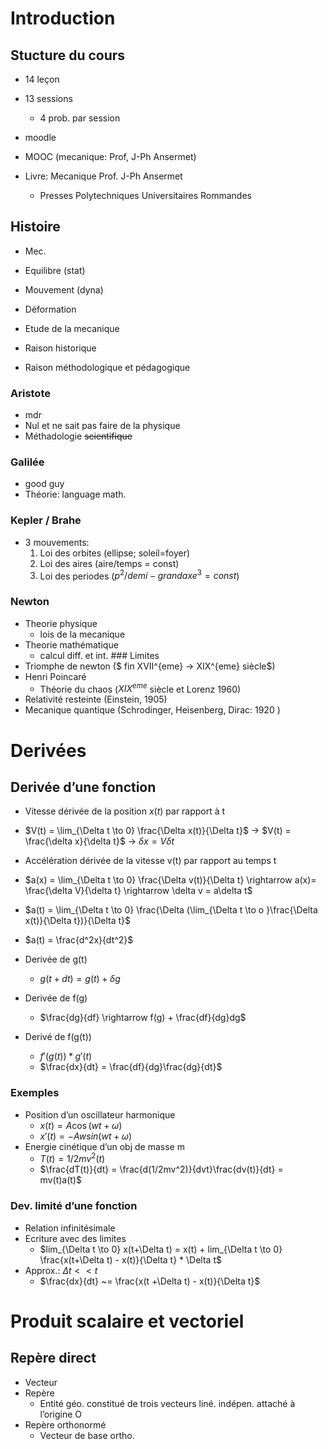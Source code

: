 # Introduction

## Stucture du cours
* 14 leçon
* 13 sessions
  	- 4 prob. par session
* moodle

* MOOC (mecanique: Prof, J-Ph Ansermet)

* Livre: Mecanique Prof. J-Ph Ansermet
	- Presses Polytechniques Universitaires Rommandes

## Histoire

* Mec.
* Equilibre (stat)
* Mouvement (dyna)
* Déformation

* Etude de la mecanique
* Raison historique
* Raison méthodologique et pédagogique

### Aristote

* mdr
* Nul et ne sait pas faire de la physique
* Méthadologie ~~scientifique~~

### Galilée

* good guy
* Théorie: language math.

### Kepler / Brahe

* 3 mouvements:
	1. Loi des orbites (ellipse; soleil=foyer)
	0. Loi des aires (aire/temps = const)
	0. Loi des periodes ($p^2/demi-grand axe^3 = const$)

### Newton

* Theorie physique
  	* lois de la mecanique
* Theorie mathématique
  	* calcul diff. et int.
### Limites

* Triomphe de newton ($ fin XVII^{eme} -> XIX^{eme} siècle$)
* Henri Poincaré
	* Théorie du chaos ($XIX^{eme}$ siècle et Lorenz 1960)
* Relativité resteinte (Einstein, 1905)
* Mecanique quantique (Schrodinger, Heisenberg, Dirac: 1920 )

# Derivées

## Derivée d'une fonction
* Vitesse dérivée de la position $x(t)$ par rapport à t
* $V(t) = \lim_{\Delta t \to 0} \frac{\Delta x(t)}{\Delta t}$
$\rightarrow$ $V(t) = \frac{\delta x}{\delta t}$
$\rightarrow$ $\delta x = V\delta t$

* Accélération dérivée de la vitesse v(t) par rapport au temps t
* $a(x) = \lim_{\Delta t \to 0} \frac{\Delta v(t)}{\Delta t} \rightarrow a(x)= \frac{\delta V}{\delta t} \rightarrow \delta v = a\delta t$
* $a(t) = \lim_{\Delta t \to 0} \frac{\Delta (\lim_{\Delta t \to o }\frac{\Delta x(t)}{\Delta t})}{\Delta t}$
* $a(t) = \frac{d^2x}{dt^2}$
* Derivée de g(t)
	* $g(t+dt) = g(t) + \delta g$
* Derivée de f(g)
	* $\frac{dg}{df} \rightarrow f(g) + \frac{df}{dg}dg$
* Derivé de f(g(t))
	* $f'(g(t))*g'(t)$
	* $\frac{dx}{dt} = \frac{df}{dg}\frac{dg}{dt}$

### Exemples

* Position d'un oscillateur harmonique
	* $x(t) = A\cos(wt+\omega)$
	* $x'(t) = -Awsin(wt+\omega)$
* Energie cinétique d'un obj de masse m
	* $T(t) = 1/2mv^2(t)$
	* $\frac{dT(t)}{dt} = \frac{d(1/2mv^2)}{dvt}\frac{dv(t)}{dt} = mv(t)a(t)$

### Dev. limité d'une fonction

* Relation infinitésimale
* Ecriture avec des limites
	* $lim_{\Delta t \to 0} x(t+\Delta t) = x(t) + lim_{\Delta t \to 0} \frac{x(t+\Delta t) - x(t)}{\Delta t} * \Delta t$
* Approx.: $\Delta t << t$
	* $\frac{dx}{dt} ~= \frac{x(t +\Delta t) - x(t)}{\Delta t}$

# Produit scalaire et vectoriel

## Repère direct

* Vecteur
* Repère
  	* Entité géo. constitué de trois vecteurs liné. indépen. attaché à l'origine O
* Repère orthonormé
	* Vecteur de base ortho.
